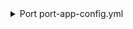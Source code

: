 <details>
<summary>Port port-app-config.yml</summary>

```yaml showLineNumbers
repositoryType: 'all'
resources:
  - kind: repository
    selector:
      query: 'true'
    port:
      entity:
        mappings:
          identifier: .name
          title: .name
          blueprint: '"githubRepository"'
          properties:
            readme: file://README.md
            url: .html_url
            defaultBranch: .default_branch
  - kind: branch
    selector:
      query: 'true'
    port:
      entity:
        mappings:
          identifier: .__repository + "_" + .name
          title: .__repository + " " + .name
          blueprint: '"githubBranch"'
          properties:
            is_protected: .protected
            commit_sha: .commit.sha
            commit_url: .commit.url
          relations:
            repository: .__repository
```
</details>
